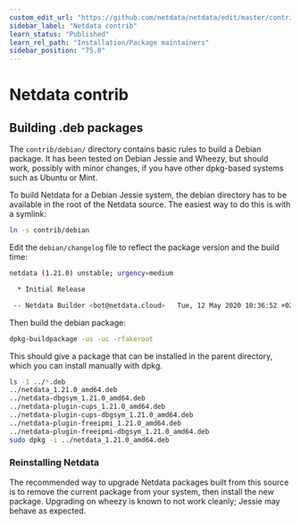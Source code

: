 ```yaml
---
custom_edit_url: "https://github.com/netdata/netdata/edit/master/contrib/README.md"
sidebar_label: "Netdata contrib"
learn_status: "Published"
learn_rel_path: "Installation/Package maintainers"
sidebar_position: "75.0"
---
```



# Netdata contrib

## Building .deb packages

The `contrib/debian/` directory contains basic rules to build a
Debian package.  It has been tested on Debian Jessie and Wheezy,
but should work, possibly with minor changes, if you have other
dpkg-based systems such as Ubuntu or Mint.

To build Netdata for a Debian Jessie system, the debian directory
has to be available in the root of the Netdata source. The easiest
way to do this is with a symlink:

```sh
ln -s contrib/debian
```

Edit the `debian/changelog` file to reflect the package version and
the build time:

```sh
netdata (1.21.0) unstable; urgency=medium

  * Initial Release

 -- Netdata Builder <bot@netdata.cloud>   Tue, 12 May 2020 10:36:52 +0200
```

Then build the debian package:

```sh
dpkg-buildpackage -us -uc -rfakeroot
```

This should give a package that can be installed in the parent
directory, which you can install manually with dpkg.

```sh
ls -1 ../*.deb
../netdata_1.21.0_amd64.deb
../netdata-dbgsym_1.21.0_amd64.deb
../netdata-plugin-cups_1.21.0_amd64.deb
../netdata-plugin-cups-dbgsym_1.21.0_amd64.deb
../netdata-plugin-freeipmi_1.21.0_amd64.deb
../netdata-plugin-freeipmi-dbgsym_1.21.0_amd64.deb
sudo dpkg -i ../netdata_1.21.0_amd64.deb
```

### Reinstalling Netdata

The recommended way to upgrade Netdata packages built from this
source is to remove the current package from your system, then
install the new package. Upgrading on wheezy is known to not
work cleanly; Jessie may behave as expected.


